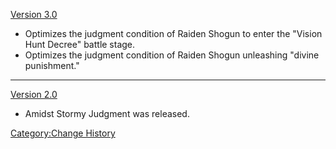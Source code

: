 [[Version 3.0]]
* Optimizes the judgment condition of Raiden Shogun to enter the "Vision Hunt Decree" battle stage.
* Optimizes the judgment condition of Raiden Shogun unleashing "divine punishment."
----
[[Version 2.0]]
* Amidst Stormy Judgment was released.
<noinclude>[[Category:Change History]]</noinclude>